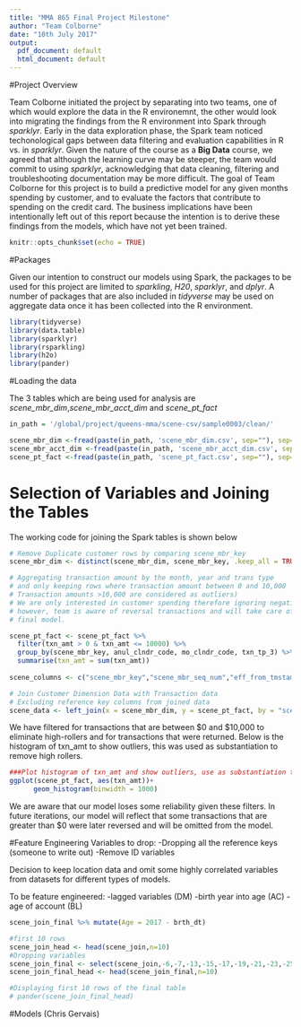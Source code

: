 ```yaml
---
title: "MMA 865 Final Project Milestone"
author: "Team Colborne"
date: "10th July 2017"
output:
  pdf_document: default
  html_document: default
---
```


#Project Overview

Team Colborne initiated the project by separating into two teams, one of which would explore the data in the R environemnt, the other would look into migrating the findings from the R environment into Spark through *sparklyr*. Early in the data exploration phase, the Spark team noticed techonological gaps between data filtering and evaluation capabilities in R vs. in *sparklyr*. Given the nature of the course as a **Big Data** course, we agreed that although the learning curve may be steeper, the team would commit to using *sparklyr*, acknowledging that data cleaning, filtering and troubleshooting documentation may be more difficult. 
The goal of Team Colborne for this project is to build a predictive model for any given months spending by customer, and to evaluate the factors that contribute to spending on the credit card. The business implications have been intentionally left out of this report because the intention is to derive these findings from the models, which have not yet been trained.













```r
knitr::opts_chunk$set(echo = TRUE)
```
#Packages

Given our intention to construct our models using Spark, the packages to be used for this project are limited to *sparkling*, *H20*, *sparklyr*, and *dplyr*. A number of packages that are also included in *tidyverse* may be used on aggregate data once it has been collected into the R environment.








```r
library(tidyverse)
library(data.table)
library(sparklyr)
library(rsparkling)
library(h2o)
library(pander)
```

#Loading the data

The 3 tables which are being used for analysis are *scene_mbr_dim*,*scene_mbr_acct_dim* and *scene_pt_fact*

```r
in_path = '/global/project/queens-mma/scene-csv/sample0003/clean/'

scene_mbr_dim <-fread(paste(in_path, 'scene_mbr_dim.csv', sep=""), sep=",")
scene_mbr_acct_dim <-fread(paste(in_path, 'scene_mbr_acct_dim.csv', sep=""), sep=",")
scene_pt_fact <-fread(paste(in_path, 'scene_pt_fact.csv', sep=""), sep=",")
```

# Selection of Variables and Joining the Tables
The working code for joining the Spark tables is shown below

```r
# Remove Duplicate customer rows by comparing scene_mbr_key
scene_mbr_dim <- distinct(scene_mbr_dim, scene_mbr_key, .keep_all = TRUE)

# Aggregating transaction amount by the month, year and trans type
# and only keeping rows where transaction amount between 0 and 10,000 
# Transaction amounts >10,000 are considered as outliers)
# We are only interested in customer spending therefore ignoring negative amounts
# however, team is aware of reversal transactions and will take care of it in the 
# final model.

scene_pt_fact <- scene_pt_fact %>%
  filter(txn_amt > 0 & txn_amt <= 10000) %>%
  group_by(scene_mbr_key, anul_clndr_code, mo_clndr_code, txn_tp_3) %>%
  summarise(txn_amt = sum(txn_amt))
  
scene_columns <- c("scene_mbr_key","scene_mbr_seq_num","eff_from_tmstamp","eff_to_tmstamp","brth_dt","psnl_post_cd","psnl_prov_state_cd","psnl_city",  "suspended_f","gndr_desc","prefrd_loctn_desc","email_prefnc_desc","ed_lvl_desc","prefrd_show_tm_desc","num_of_hh_pple_desc","movie_gng_frq_ref_desc","mrtl_stat_desc","lang_desc","anul_clndr_code","mo_clndr_code","txn_tp_3","txn_amt", "scene_acty_stat")

# Join Customer Dimension Data with Transaction data
# Excluding reference key columns from joined data
scene_data <- left_join(x = scene_mbr_dim, y = scene_pt_fact, by = "scene_mbr_key")  %>% select(scene_columns) 

```

We have filtered for transactions that are between $0 and $10,000 to eliminate high-rollers and for transactions that were returned. Below is the histogram of txn_amt to show outliers, this was used as substantiation to remove high rollers.

```r
###Plot histogram of txn_amt and show outliers, use as substantiation to remove high rollers (MA)
ggplot(scene_pt_fact, aes(txn_amt))+
      geom_histogram(binwidth = 1000)
```

We are aware that our model loses some reliability given these filters. In future iterations, our model will reflect that some transactions that are greater than $0 were later reversed and will be omitted from the model.










































#Feature Engineering
Variables to drop:
-Dropping all the reference keys (someone to write out)
-Remove ID variables

Decision to keep location data and omit some highly correlated variables from datasets for different types of models. 

To be feature engineered:
-lagged variables (DM)
-birth year into age (AC)
-age of account (BL)



















```r
scene_join_final %>% mutate(Age = 2017 - brth_dt)
```





























```r
#first 10 rows 
scene_join_head <- head(scene_join,n=10)
#Dropping variables
scene_join_final <- select(scene_join,-6,-7,-13,-15,-17,-19,-21,-23,-25,-27,-29,-33,-37,-38)
scene_join_final_head <- head(scene_join_final,n=10)
```

```r
#Displaying first 10 rows of the final table
# pander(scene_join_final_head)
```

#Models
(Chris Gervais)


















































